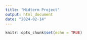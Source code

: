 ```yaml
---
title: "Midterm Project"
output: html_document
date: "2024-02-14"
---
```


```r
knitr::opts_chunk$set(echo = TRUE)
```


